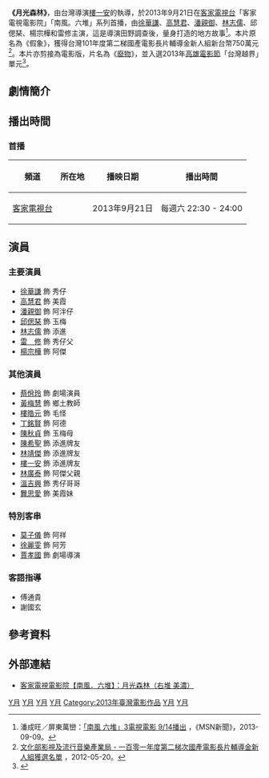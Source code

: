 {{Infobox television film
| name = 月光森林
| original_name = 
| image = 
| image_size = 220px
| caption = 
| genre = 劇情
| distributor = [[客家電視台|客家電視台]]
| creator = 
| director = [[樓一安|樓一安]]
| producer = 陳希聖
| writer = [[樓一安|樓一安]]、湯韻-{筑}-
| screenplay = 
| story = 
| based on = 
| narrator = 
| starring = [[徐華謙|徐華謙]]<br>[[高慧君|高慧君]]<br>[[潘親御|潘親御]]<br>[[林志儒|林志儒]]<br>邱偲琹<br>楊宗樺<br>雷　修
| music = 
| cinematography = 
| editing = 
| studio = 三映電影文化事業有限公司
| budget = 
| country = {{ROC}} [[台灣|台灣]]
| language = 客家話
| network = [[客家電視台|客家電視台]]
| released = {{start date|2013|9|21}}
| runtime = 90分鐘（含廣告）
| website = http://activity.pts.org.tw/hakka/ProgramC/Template1B_Customize_Menu.aspx?PNum=595&CMNum=1126 月光森林 (右堆 美濃)
}}

'''《月光森林》'''，由台灣導演[[樓一安|樓一安]]的執導，於2013年9月21日在[[客家電視台|客家電視台]]「客家電視電影院」「南風。六堆」系列首播，由[[徐華謙|徐華謙]]、[[高慧君|高慧君]]、[[潘親御|潘親御]]、[[林志儒|林志儒]]、邱偲琹、楊宗樺和雷修主演，這是導演田野調查後，量身打造的地方故事<ref>潘成旺／屏東萬巒：[http://news.msn.com.tw/news3327336.aspx 「南風 六堆」3電視電影 9/14播出] {{Wayback|url=http://news.msn.com.tw/news3327336.aspx |date=20131017231028 }}，《MSN新聞》，2013-09-09。</ref>。本片原名為《假象》，獲得台灣101年度第二梯國產電影長片輔導金新人組新台幣750萬元<ref>[http://www.bamid.gov.tw/BAMID/Code/NewListContent1.aspx?id=f48d9f73-ee1f-4a03-adeb-c60c3f99a017 文化部影視及流行音樂產業局 - 一百零一年度第二梯次國產電影長片輔導金新人組獲選名單] {{webarchive|url=https://web.archive.org/web/20131016075454/http://www.bamid.gov.tw/BAMID/Code/NewListContent1.aspx?id=f48d9f73-ee1f-4a03-adeb-c60c3f99a017 |date=2013-10-16 }}，2012-05-20。</ref>。本片亦剪接為電影版，片名為《[[廢物_(電影)|廢物]]》，並入選2013年[[高雄電影節|高雄電影節]]「台灣越界」單元<ref>{{Cite web |url=http://www.kff.tw/home02.aspx?ID=%243211&IDK=2&EXEC=D&DATA=1494 |title=高雄電影節-台灣越界：廢物 The Losers |access-date=2013-10-17 |archive-date=2015-06-10 |archive-url=https://web.archive.org/web/20150610213357/http://www.kff.tw/home02.aspx?ID=$3211&IDK=2&EXEC=D&DATA=1494 |dead-url=yes }}</ref>。

==劇情簡介==
{{cquote|人與人，人與土地<br>他們的生命如同小鎮<br>正面臨俗世價值的挑戰<br>月光照耀下的<br>是山色護守的青青田園<br>還是黑影壟罩的水泥森林？}}

== 播出時間 ==
{{Note24hUTC+8}}
=== 首播 ===
{| class="wikitable" style="text-align:center"
|-
!頻道||所在地||播映日期||播出時間
|-
|[[客家電視台|客家電視台]]|| {{TWN}}|| 2013年9月21日||每週六 22:30 - 24:00
|}

==演員==
===主要演員===
*[[徐華謙|徐華謙]] 飾 秀仔
*[[高慧君|高慧君]] 飾 美霞
*[[潘親御|潘親御]] 飾 阿泮仔
*[[邱偲琹|邱偲琹]] 飾 玉梅
*[[林志儒|林志儒]] 飾 添進
*[[雷修|雷　修]] 飾 秀仔父
*[[楊宗樺_(演員)|楊宗樺]] 飾 阿傑

===其他演員===
*[[蔡佾玲|蔡佾玲]] 飾 劇場演員
*[[黃梅慧|黃梅慧]] 飾 鄉土教師
*[[樓皓元|樓皓元]] 飾 毛怪
*[[丁銘賢|丁銘賢]] 飾 阿德
*[[陳秋貞|陳秋貞]] 飾 玉梅母
*[[陳希聖|陳希聖]] 飾 添進牌友
*[[林靖傑|林靖傑]] 飾 添進牌友
*[[樓一安|樓一安]] 飾 添進牌友
*[[林廣泰|林廣泰]] 飾 阿傑父親
*[[溫吉興|溫吉興]] 飾 秀仔哥哥
*[[舞思愛|舞思愛]] 飾 美霞妹

===特別客串===
*[[莫子儀|莫子儀]] 飾 阿祥
*[[徐麗雯|徐麗雯]] 飾 阿芳
*[[賈孝國|賈孝國]] 飾 劇場導演

===客語指導===
*傅通貴
*謝國玄

==參考資料==
{{reflist}}

==外部連結==
*[http://activity.pts.org.tw/hakka/ProgramC/Template1B_Customize_Menu.aspx?PNum=595&CMNum=1126 客家電視電影院【南風．六堆】：月光森林（右堆 美濃）] {{Wayback|url=http://activity.pts.org.tw/hakka/ProgramC/Template1B_Customize_Menu.aspx?PNum=595&CMNum=1126 |date=20131016060104 }}

{{電視節目的變遷
|電視台={{flagicon|Taiwan}} [[客家電視台|客家電視台]]
|播放檔次=週六22:30~24:00
|節目名稱=月光森林<br />（2013.09.21）
|上一節目=[[樂土_(電視電影)|樂土]]<br />（2013.09.14）
|下一節目=[[我的樹媽媽|我的樹媽媽]]<br />（2013.09.28）
}}

[[Category:台灣電視電影|Y月]]
[[Category:2013年电视电影|Y月]]
[[Category:客家電視台節目|Y月]]
[[Category:高雄市背景电影|Y月]]
[[Category:2013年臺灣電影作品|Category:2013年臺灣電影作品]]
[[Category:台灣劇情片|Y月]]
[[Category:2010年代劇情片|Y月]]